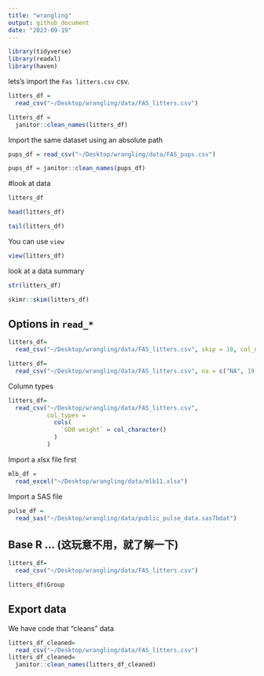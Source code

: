 ```yaml
---
title: "wrangling"
output: github_document
date: "2023-09-19"
---
```

```r
library(tidyverse)
library(readxl)
library(haven)
```

lets's import the `Fas litters.csv` csv.

```r
litters_df = 
  read_csv("~/Desktop/wrangling/data/FAS_litters.csv")

litters_df =
  janitor::clean_names(litters_df)
```

Import the same dataset using an absolute path


```r
pups_df = read_csv("~/Desktop/wrangling/data/FAS_pups.csv")

pups_df = janitor::clean_names(pups_df)
```

#look at data
```r
litters_df

head(litters_df)

tail(litters_df)
```
You can use `view`
```r
view(litters_df)
```

look at a data summary
```r
str(litters_df)

skimr::skim(litters_df)
```

## Options in `read_*`

```r
litters_df=
  read_csv("~/Desktop/wrangling/data/FAS_litters.csv", skip = 10, col_names = FALSE)

```


```r
litters_df=
  read_csv("~/Desktop/wrangling/data/FAS_litters.csv", na = c("NA", 19, "."))

```

Column types


```r

litters_df=
  read_csv("~/Desktop/wrangling/data/FAS_litters.csv", 
           col_types = 
             cols(
               `GD0 weight` = col_character()
             )
           )

```


Import a xlsx file first

```r
mlb_df = 
  read_excel("~/Desktop/wrangling/data/mlb11.xlsx")
```

Import a SAS file

```r
pulse_df = 
  read_sas("~/Desktop/wrangling/data/public_pulse_data.sas7bdat")
```


## Base R ... (这玩意不用，就了解一下)

```r
litters_df=
  read_csv("~/Desktop/wrangling/data/FAS_litters.csv")

litters_df$Group
```

## Export data
We have code that "cleans" data

```r
litters_df_cleaned=
  read_csv("~/Desktop/wrangling/data/FAS_litters.csv")
litters_df_cleaned=
  janitor::clean_names(litters_df_cleaned)
```

